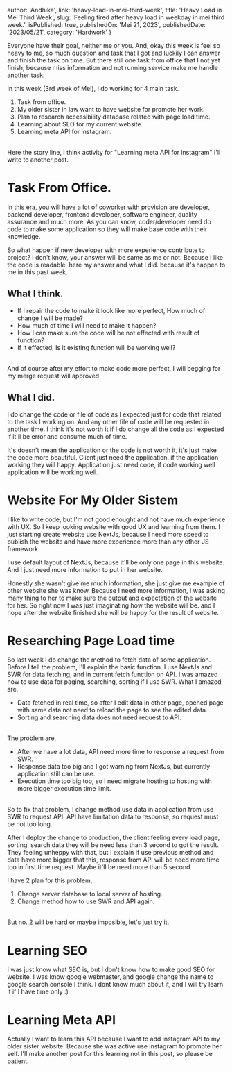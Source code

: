 
  author: 'Andhika',
  link: 'heavy-load-in-mei-third-week',
  title: 'Heavy Load in Mei Third Week',
  slug: 'Feeling tired after heavy load in weekday in mei third week.',
  isPublished: true,
  publishedOn: 'Mei 21, 2023',
  publishedDate: '2023/05/21',
  category: 'Hardwork'
}

Everyone have their goal, neither me or you.
And, okay this week is feel so heavy to me, 
so much question and task that I got and luckily I can answer and finish the task on time. 
But there still one task from office that I not yet finish,
because miss information and not running service make me handle another task. 

In this week (3rd week of Mei), I do working for 4 main task.

1. Task from office.
2. My older sister in law want to have website for promote her work.
3. Plan to research accessibility database related with page load time.
4. Learning about SEO for my current website.
5. Learning meta API for instagram.

<br/>
Here the story line,  
I think activity for "Learning meta API for instagram" I'll write to another post.

# Task From Office.

In this era, you will have a lot of coworker with provision are developer, 
backend developer, frontend developer, software engineer, quality assurance and much more.
As you can know, coder/developer need do code to make some application so they will make base code with their knowledge.

So what happen if new developer with more experience contribute to project?
I don't know, your answer will be same as me or not.
Because I like the code is readable, here my answer and what I did.
because it's happen to me in this past week. 

## What I think.

- If I repair the code to make it look like more perfect, How much of change I will be made?
- How much of time I will need to make it happen?
- How I can make sure the code will be not effected with result of function?
- If it effected, Is it existing function will be working well? 

<br/>
And of course after my effort to make code more perfect, I will begging for my merge request will approved
<ImageBlur 
  alt="begging-for-approval" 
  src="/r_2880659_Vum14.jpg" 
  width="500" 
  height="500" 
/>

## What I did.

I do change the code or file of code as I expected just for code that related to the task I working on.
And any other file of code will be requested in another time. 
I think it's not worth it if I do change all the code as I expected if it'll be error and consume much of time.

It's doesn't mean the application or the code is not worth it, it's just make the code more beautiful.
Client just need the application, if the application working they will happy.
Application just need code, if code working well application will be working well.

# Website For My Older Sistem

I like to write code, but I'm not good enought and not have much experience with UX.
So I keep looking website with good UX and learning from them.
I just starting create website use NextJs, 
because I need more speed to publish the website and have more experience more than any other JS framework.

I use default layout of NextJs, because it'll be only one page in this website.
And I just need more information to put in her website.

<ImageBlur 
  alt="begging-for-approval" 
  src="/Example-landingpage.jpg" 
  width="228" 
  height="511" 
/>

Honestly she wasn't give me much information, 
she just give me example of other website she was know.
Because I need more information,
I was asking many thing to her to make sure the output and expectation of the website for her.
So right now I was just imaginating how the website will be.
and I hope after the website finished she will be happy for the result of website.

# Researching Page Load time 

So last week I do change the method to fetch data of some application.
Before I tell the problem, I'll explain the basic function.
I use NextJs and SWR for data fetching, and in current fetch function on API.
I was amazed how to use data for paging, searching, sorting if I use SWR.
What I amazed are,

- Data fetched in real time, so after I edit data in other page, opened page with same data not need to reload the page to see the edited data.
- Sorting and searching data does not need request to API.

<br/>
The problem are,

- After we have a lot data, API need more time to response a request from SWR.
- Response data too big and I got warning from NextJs, but currently application still can be use.
- Execution time too big too, so I need migrate hosting to hosting with more bigger execution time limit.

<br/>
So to fix that problem, I change method use data in application from use SWR to request API.
API have limitation data to response, so request must be not too long.

After I deploy the change to production, 
the client feeling every load page, sorting, search data they will be need less than 3 second to got the result.
They feeling unheppy with that, but I explain If use previous method and data have more bigger that this, 
response from API will be need more time too in first time request. Maybe it'll be need more than 5 second.

I have 2 plan for this problem,

1. Change server database to local server of hosting.
2. Change method how to use SWR and API again.

<br/>
But no. 2 will be hard or maybe imposible, let's just try it.

# Learning SEO

I was just know what SEO is, but I don't know how to make good SEO for website.
I was know google webmaster, and google change the name to google search console I think.
I dont know much about it, and I will try learn it if I have time only :)

# Learning Meta API

Actually I want to learn this API because I want to add instagram API to my older sister website.
Because she was active use instagram to promote her self.
I'll make another post for this learning not in this post, so please be patient.

